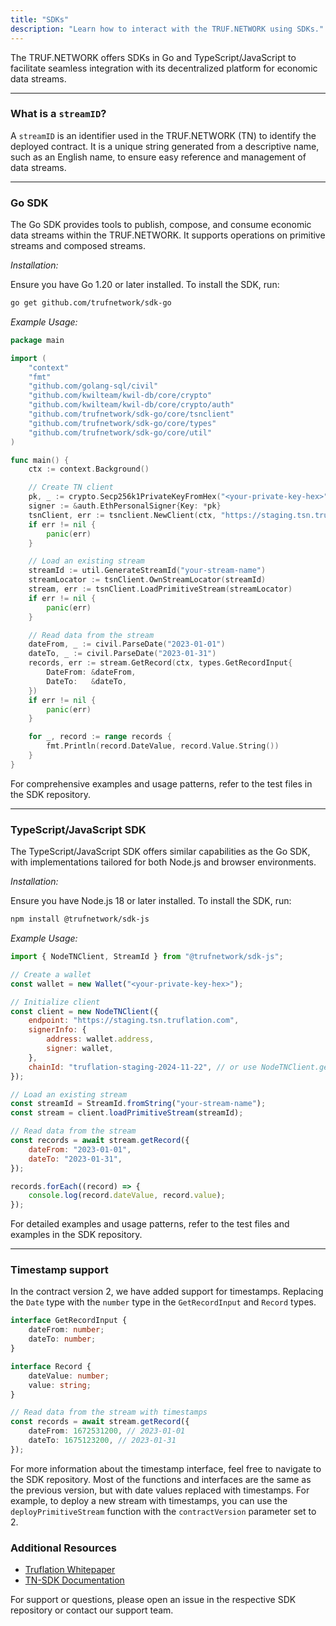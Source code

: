---
title: "SDKs"
description: "Learn how to interact with the TRUF.NETWORK using SDKs."
---

The TRUF.NETWORK offers SDKs in Go and TypeScript/JavaScript to facilitate seamless integration with its decentralized platform for economic data streams.

---

### What is a `streamID`?

A `streamID` is an identifier used in the TRUF.NETWORK (TN) to identify the deployed contract. It is a unique string generated from a descriptive name, such as an English name, to ensure easy reference and management of data streams.

---

### Go SDK

The Go SDK provides tools to publish, compose, and consume economic data streams within the TRUF.NETWORK. It supports operations on primitive streams and composed streams.

_Installation:_

Ensure you have Go 1.20 or later installed. To install the SDK, run:

```bash
go get github.com/trufnetwork/sdk-go
```

_Example Usage:_

```go
package main

import (
    "context"
    "fmt"
    "github.com/golang-sql/civil"
    "github.com/kwilteam/kwil-db/core/crypto"
    "github.com/kwilteam/kwil-db/core/crypto/auth"
    "github.com/trufnetwork/sdk-go/core/tsnclient"
    "github.com/trufnetwork/sdk-go/core/types"
    "github.com/trufnetwork/sdk-go/core/util"
)

func main() {
    ctx := context.Background()

    // Create TN client
    pk, _ := crypto.Secp256k1PrivateKeyFromHex("<your-private-key-hex>")
    signer := &auth.EthPersonalSigner{Key: *pk}
    tsnClient, err := tsnclient.NewClient(ctx, "https://staging.tsn.truflation.com", tsnclient.WithSigner(signer))
    if err != nil {
        panic(err)
    }

    // Load an existing stream
    streamId := util.GenerateStreamId("your-stream-name")
    streamLocator := tsnClient.OwnStreamLocator(streamId)
    stream, err := tsnClient.LoadPrimitiveStream(streamLocator)
    if err != nil {
        panic(err)
    }

    // Read data from the stream
    dateFrom, _ := civil.ParseDate("2023-01-01")
    dateTo, _ := civil.ParseDate("2023-01-31")
    records, err := stream.GetRecord(ctx, types.GetRecordInput{
        DateFrom: &dateFrom,
        DateTo:   &dateTo,
    })
    if err != nil {
        panic(err)
    }

    for _, record := range records {
        fmt.Println(record.DateValue, record.Value.String())
    }
}
```

For comprehensive examples and usage patterns, refer to the test files in the SDK repository.

---

### TypeScript/JavaScript SDK

The TypeScript/JavaScript SDK offers similar capabilities as the Go SDK, with implementations tailored for both Node.js and browser environments.

_Installation:_

Ensure you have Node.js 18 or later installed. To install the SDK, run:

```bash
npm install @trufnetwork/sdk-js
```

_Example Usage:_

```javascript
import { NodeTNClient, StreamId } from "@trufnetwork/sdk-js";

// Create a wallet
const wallet = new Wallet("<your-private-key-hex>");

// Initialize client
const client = new NodeTNClient({
	endpoint: "https://staging.tsn.truflation.com",
	signerInfo: {
		address: wallet.address,
		signer: wallet,
	},
	chainId: "truflation-staging-2024-11-22", // or use NodeTNClient.getDefaultChainId()
});

// Load an existing stream
const streamId = StreamId.fromString("your-stream-name");
const stream = client.loadPrimitiveStream(streamId);

// Read data from the stream
const records = await stream.getRecord({
	dateFrom: "2023-01-01",
	dateTo: "2023-01-31",
});

records.forEach((record) => {
	console.log(record.dateValue, record.value);
});
```

For detailed examples and usage patterns, refer to the test files and examples in the SDK repository.

---

### Timestamp support

In the contract version 2, we have added support for timestamps. Replacing the `Date` type with the `number` type in the `GetRecordInput` and `Record` types.

```typescript
interface GetRecordInput {
	dateFrom: number;
	dateTo: number;
}

interface Record {
	dateValue: number;
	value: string;
}

// Read data from the stream with timestamps
const records = await stream.getRecord({
	dateFrom: 1672531200, // 2023-01-01
	dateTo: 1675123200, // 2023-01-31
});
```

For more information about the timestamp interface, feel free to navigate to the SDK repository.
Most of the functions and interfaces are the same as the previous version, but with date values replaced with timestamps.
For example, to deploy a new stream with timestamps, you can use the `deployPrimitiveStream` function with the `contractVersion` parameter set to 2.

### Additional Resources

- [Truflation Whitepaper](https://whitepaper.truflation.com/)
- [TN-SDK Documentation](https://github.com/trufnetwork/sdk-go)

For support or questions, please open an issue in the respective SDK repository or contact our support team.
